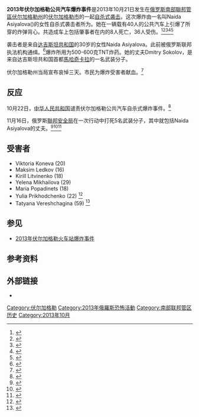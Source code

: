 {{noteTA
|1=zh-cn:公共汽车;zh-tw:公車;zh-hk:巴士;zh-sg:公共汽车;zh-mo:巴士; zh:公共汽車;
}}
{{Infobox civilian attack
| title         = 伏尔加格勒公共汽车爆炸事件
| partof        = [[Insurgency_in_the_North_Caucasus|Insurgency in the North Caucasus]]
| image         = Volgograd bus bombing 2013 01.jpg|250px
| caption       = 
| map           = Map of Russia - Volgograd Oblast (2008-03).svg|250px
| map_size      = 250
| map_alt       =
| map_caption   = [[伏尔加格勒州|伏尔加格勒州]]在[[俄罗斯|俄罗斯]]的位置
| location      = [[俄罗斯|俄罗斯]][[南部聯邦管區|南部聯邦管區]][[伏尔加格勒州|伏尔加格勒州]][[伏尔加格勒|伏尔加格勒市]]
| target        = 公共汽车上的平民
| coordinates   = 
| date          = 2013年10月21日
| time          = 14:05 [[莫斯科时间|莫斯科时间]] (10:05 [[GMT|GMT]])
| timezone      = 
| type          = [[自杀式袭击|自杀式袭击]]
| fatalities    = 8 （包括肇事者）
| injuries      = 36<ref>{{Cite web |url=http://www.itar-tass.com/c719/920563.html |title=ITAR-TASS: The attack in Volgograd injured 37 people |accessdate=2013-12-29 |archive-date=2013-10-23 |archive-url=https://web.archive.org/web/20131023001324/http://www.itar-tass.com/c719/920563.html |dead-url=no }}</ref>
| perps         = Naida Asiyalova<ref>{{cite news|title=Volgograd Bus Bomb Victims Laid to Rest as Police Hunt Bomber’s Husband|url=http://en.ria.ru/russia/20131023/184310700/Volgograd-Bus-Bomb-Victims-Laid-to-Rest-as-Police-Hunt-Bombers.html|accessdate=2013-12-29|archive-date=2014-08-15|archive-url=https://web.archive.org/web/20140815232338/http://en.ria.ru/russia/20131023/184310700/Volgograd-Bus-Bomb-Victims-Laid-to-Rest-as-Police-Hunt-Bombers.html|dead-url=no}}</ref>
| weapons       = 
}}
'''2013年伏尔加格勒公共汽车爆炸事件'''是2013年10月21日发生在[[俄罗斯|俄罗斯]][[南部聯邦管區|南部聯邦管區]][[伏尔加格勒州|伏尔加格勒州]]的[[伏尔加格勒|伏尔加格勒市]]的一起[[自杀式袭击|自杀式袭击]]。这次爆炸由一名叫Naida Asiyalova({{lang|ru|Наида Сиражудиновна Асиялова}})的女性自杀式袭击者所为。她在一辆载有40人的公共汽车上引爆了所穿的炸弹背心。共造成车上包括肇事者在内的8人死亡，36人受伤。<ref>{{cite web|url=http://rt.com/news/volgograd-bus-explosion-dead-486|title=At least 5 people die in bus explosion|publisher=Russia Today|date=2013-10-21|accessdate=2013-10-21|archive-date=2021-01-17|archive-url=https://web.archive.org/web/20210117093117/https://www.rt.com/news/volgograd-bus-explosion-dead-486/|dead-url=no}}</ref><ref>{{cite web|url=http://www.bbc.co.uk/news/world-europe-24608694|title=A bus explosion killed 4 people in Russia|publisher=BBC News|date=2013-10-21|accessdate=2013-10-21|archive-date=2013-12-29|archive-url=https://web.archive.org/web/20131229224311/http://www.bbc.co.uk/news/world-europe-24608694|dead-url=no}}</ref><ref>{{cite web|url=http://www.reuters.com/article/2013/10/21/us-russia-blast-idUSBRE99K08G20131021|title=Russia bus explosion killed 4 people|publisher=Reuters|date=2013-10-21|accessdate=2013-10-21|archive-date=2015-10-15|archive-url=https://web.archive.org/web/20151015015711/http://www.reuters.com/article/2013/10/21/us-russia-blast-idUSBRE99K08G20131021|dead-url=no}}</ref><ref>{{Cite web |url=http://www.itar-tass.com/c32/919858.html |title=Five dead, 27 injured in bus explosion in Volgograd region |accessdate=2013-12-29 |archive-date=2013-10-22 |archive-url=https://web.archive.org/web/20131022222136/http://www.itar-tass.com/c32/919858.html |dead-url=no }}</ref><ref>{{cite web|url=http://en.ria.ru/russia/20131021/184272242/6-Killed-in-Bus-Bomb-Attack-in-SRussia-.html|title=Up to 6 Killed in Bus Bomb Blast in S.Russia – Officials|publisher=Ria Novosti|date=2013-10-21|accessdate=2013-10-21|archive-date=2014-07-30|archive-url=https://web.archive.org/web/20140730222544/http://en.ria.ru/russia/20131021/184272242/6-Killed-in-Bus-Bomb-Attack-in-SRussia-.html|dead-url=no}}</ref>

袭击者是来自[[达吉斯坦共和国|达吉斯坦共和国]]的30岁的女性Naida Asiyalova。此前被俄罗斯联邦执法机构通缉。<ref>{{Cite web |url=http://rt.com/news/moscow-terrorist-blast-volgograd-509/ |title=存档副本 |accessdate=2013-12-29 |archive-date=2020-09-19 |archive-url=https://web.archive.org/web/20200919030457/https://www.rt.com/news/moscow-terrorist-blast-volgograd-509/ |dead-url=no }}</ref>爆炸所用为500-600克TNT炸药。她的丈夫Dmitry Sokolov，是来自达吉斯坦共和国首都[[馬哈奇卡拉|馬哈奇卡拉]]的一名武装分子。

伏尔加格勒州当局宣布哀悼三天。市民为爆炸受害者献血。<ref>{{Cite web |url=http://rt.com/news/bus-blast-volgograd-russia-541 |title=存档副本 |accessdate=2013-12-30 |archive-date=2020-10-24 |archive-url=https://web.archive.org/web/20201024225115/https://www.rt.com/news/bus-blast-volgograd-russia-541/ |dead-url=no }}</ref>

==反应==
10月22日，[[中华人民共和国|中华人民共和国]]谴责伏尔加格勒公共汽车自杀式爆炸事件。<ref>{{cite web|url=http://news.xinhuanet.com/english/china/2013-10/22/c_132821177.htm|title=China condemned Volgograd bus bombing|publisher=Xinhua News Agency|date=2013-10-22|accessdate=2013-10-22|archive-date=2013-11-15|archive-url=https://web.archive.org/web/20131115190448/http://news.xinhuanet.com/english/china/2013-10/22/c_132821177.htm|dead-url=no}}</ref>

11月16日，俄罗斯[[聯邦安全局|聯邦安全局]]在一次行动中打死5名武装分子，其中就包括Naida Asiyalova的丈夫。<ref>{{Cite web |url=http://rt.com/news/volgograd-bombing-sokolov-killed-833/ |title=存档副本 |accessdate=2013-12-29 |archive-date=2020-11-12 |archive-url=https://web.archive.org/web/20201112011630/https://www.rt.com/news/volgograd-bombing-sokolov-killed-833/ |dead-url=no }}</ref><ref>{{Cite web |url=http://en.ria.ru/crime/20131116/184751030/Militant-Behind-Volgograd-Suicide-Bombing-Killed-in-Russias-Dagestan.html |title=存档副本 |accessdate=2013-12-29 |archive-date=2014-08-15 |archive-url=https://web.archive.org/web/20140815210306/http://en.ria.ru/crime/20131116/184751030/Militant-Behind-Volgograd-Suicide-Bombing-Killed-in-Russias-Dagestan.html |dead-url=no }}</ref><ref>{{Cite web |url=http://www.reuters.com/article/2013/11/16/us-russia-dagestan-militants-idUSBRE9AF07I20131116 |title=存档副本 |accessdate=2013-12-29 |archive-date=2015-09-24 |archive-url=https://web.archive.org/web/20150924190901/http://www.reuters.com/article/2013/11/16/us-russia-dagestan-militants-idUSBRE9AF07I20131116 |dead-url=no }}</ref>

==受害者==
* Viktoria Koneva (20)
* Maksim Ledkov (16)
* Kirill Litvinenko (18)
* Yelena Mikhailova (29)
* Maria Popadinets (18)
* Yulia Prikhodchenko (22) <ref>{{Cite web |url=http://www.rferl.org/content/russia-volgograd-bus-bomb-investigation/25144295.html |title=Radio Free Europe |accessdate=2013-12-29 |archive-date=2015-09-24 |archive-url=https://web.archive.org/web/20150924142706/http://www.rferl.org/content/russia-volgograd-bus-bomb-investigation/25144295.html |dead-url=no }}</ref>
* Tatyana Vereshchagina (59) <ref>{{Cite web |url=http://rt.com/news/line/2013-11-18/ |title=RT |accessdate=2013-12-30 |archive-date=2013-12-09 |archive-url=https://web.archive.org/web/20131209140114/http://rt.com/news/line/2013-11-18/ |dead-url=no }}</ref>

==参见==
{{Portal bar|俄罗斯|恐怖主义}}
*[[2013年伏尔加格勒火车站爆炸事件|2013年伏尔加格勒火车站爆炸事件]]

==参考资料==
{{reflist|2}}

==外部链接==
*{{YouTube|_tPGhesah8w|爆炸视频}}

{{DEFAULTSORT:Volgograd bus bombing}}
[[Category:伏尔加格勒|Category:伏尔加格勒]]
[[Category:2013年俄羅斯恐怖活動|Category:2013年俄羅斯恐怖活動]]
[[Category:南部联邦管区历史|Category:南部联邦管区历史]]
[[Category:2013年10月|Category:2013年10月]]